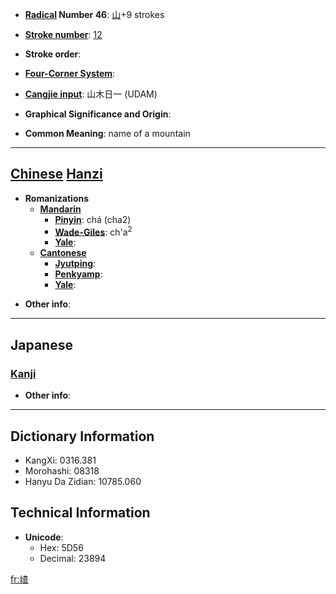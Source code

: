* '''[[Wiktionary:Chinese radical index| Radical]] Number 46''': [[Wiktionary:Chinese radical index 山|山]]+9 strokes

* '''[[Wiktionary:Chinese total strokes index|Stroke number]]''': [[Wiktionary:Chinese total strokes index 12|12]]

* '''Stroke order''': 

* '''[[Wiktionary:Chinese four corner index|Four-Corner System]]''': 

* '''[[Wiktionary:Chinese Cangjie index|Cangjie input]]''': 山木日一 (UDAM)

* '''Graphical Significance and Origin''': 

* '''Common Meaning''': name of a mountain

----

== [[Chinese]] [[Hanzi]] ==

* '''Romanizations'''
** '''[[Mandarin]]'''
*** '''[[Pinyin]]''': chá (cha2)
*** '''[[Wade-Giles]]''': ch'a<sup>2</sup>
*** '''[[Yale]]''': 
** '''[[Cantonese]]'''
*** '''[[Jyutping]]''':
*** '''[[Penkyamp]]''': 
*** '''[[Yale]]''': 

* '''Other info''': 

----

==Japanese==
===[[Kanji]]===
{{kanji|on readings=[[さ]] (sa)
|kun readings=
}}

* '''Other info''':  

----

== Dictionary Information ==

* KangXi: 0316.381
* Morohashi: 08318
* Hanyu Da Zidian: 10785.060

== Technical Information ==

* '''Unicode''':
** Hex: 5D56
** Decimal: 23894

[[fr:嵖]]